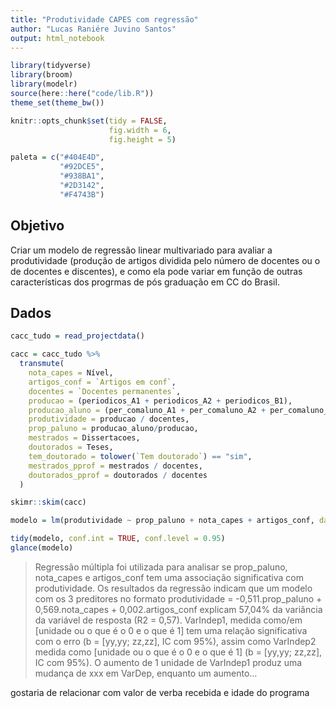```yaml
---
title: "Produtividade CAPES com regressão"
author: "Lucas Raniére Juvino Santos"
output: html_notebook
---
```


```r
library(tidyverse)
library(broom)
library(modelr)
source(here::here("code/lib.R"))
theme_set(theme_bw())

knitr::opts_chunk$set(tidy = FALSE,
                      fig.width = 6,
                      fig.height = 5)

paleta = c("#404E4D",
           "#92DCE5",
           "#938BA1",
           "#2D3142",
           "#F4743B")
```


## Objetivo

Criar um modelo de regressão linear multivariado para avaliar a produtividade (produção de artigos dividida pelo número de docentes ou o de docentes e discentes), e como ela pode variar em função de outras características dos progrmas de pós graduação em CC do Brasil.

## Dados

```r
cacc_tudo = read_projectdata()
```

```r
cacc = cacc_tudo %>%
  transmute(
    nota_capes = Nível,
    artigos_conf = `Artigos em conf`,
    docentes = `Docentes permanentes`,
    producao = (periodicos_A1 + periodicos_A2 + periodicos_B1),
    producao_aluno = (per_comaluno_A1 + per_comaluno_A2 + per_comaluno_B1),
    produtividade = producao / docentes,
    prop_paluno = producao_aluno/producao,
    mestrados = Dissertacoes,
    doutorados = Teses,
    tem_doutorado = tolower(`Tem doutorado`) == "sim",
    mestrados_pprof = mestrados / docentes,
    doutorados_pprof = doutorados / docentes
  )
```


```r
skimr::skim(cacc)
```



```r
modelo = lm(produtividade ~ prop_paluno + nota_capes + artigos_conf, data = cacc)

tidy(modelo, conf.int = TRUE, conf.level = 0.95)
glance(modelo)
```

> Regressão múltipla foi utilizada para analisar se prop_paluno, nota_capes e artigos_conf tem uma associação significativa com produtividade. Os resultados da regressão indicam que um modelo com os 3 preditores no formato produtividade = -0,511.prop_paluno + 0,569.nota_capes + 0,002.artigos_conf explicam 57,04% da variância da variável de resposta (R2 = 0,57). VarIndep1, medida como/em [unidade ou o que é o 0 e o que é 1] tem uma relação significativa com o erro (b = [yy,yy; zz,zz], IC com 95%), assim como VarIndep2 medida como [unidade ou o que é o 0 e o que é 1] (b = [yy,yy; zz,zz], IC com 95%). O aumento de 1 unidade de VarIndep1 produz uma mudança de xxx em VarDep, enquanto um aumento...

gostaria de relacionar com valor de verba recebida e idade do programa